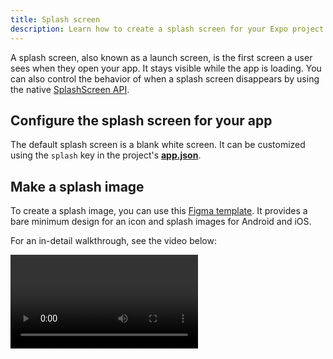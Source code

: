 ```yaml
---
title: Splash screen
description: Learn how to create a splash screen for your Expo project and other best practices.
---
```



A splash screen, also known as a launch screen, is the first screen a user sees when they open your app. It stays visible while the app is loading. You can also control the behavior of when a splash screen disappears by using the native [SplashScreen API](/versions/latest/sdk/splash-screen).

## Configure the splash screen for your app

The default splash screen is a blank white screen. It can be customized using the `splash` key in the project's [**app.json**](/workflow/configuration).

## Make a splash image

To create a splash image, you can use this [Figma template](https://www.figma.com/community/file/1155362909441341285). It provides a bare minimum design for an icon and splash images for Android and iOS.

For an in-detail walkthrough, see the video below:

<Video url="https://youtu.be/QSNkU7v0MPc" />

### Android

Android screen sizes vary greatly with the massive variety of devices on the market. One strategy to deal with this is to look at the most common resolutions and design around that &mdash; [you can see a list of devices and their resolutions here](https://material.io/resources/devices/). Given that you can resize and crop our splash image automatically, you can stick with our dimensions as long as you don't depend on the splash image fitting the screen exactly. This is convenient because you can use one splash image for Android and iOS &mdash; less for you to read in this guide and less work for you to do.

### iOS

The [iOS Human Interface Guidelines](https://developer.apple.com/design/human-interface-guidelines/foundations/layout#specifications) list the device's screen sizes. In the video example, we use `1242` pixels wide (the width of the widest iPhone at the moment of writing) and `2436` pixels tall (the height of the tallest iPhone at the moment of writing). Expo will resize the image for you depending on the size of the device's size, and you can specify the strategy used to resize the image with [`splash.resizeMode`](/versions/latest/config/app/#resizemode).

## Export the splash image as a .png

After creating your splash screen, export it as a **.png** and save it in the **assets** directory. **Currently, only .png images are supported**. If you use another image format, making a production build of your app will fail.

### Using `splash.image`

Open the **app.json** and add the path as the value of `splash.image` to point to your new splash image. If you haven't renamed the default file name, it should be `./assets/splash.png`.

```json app.json
{
  "expo": {
    "splash": {
      "image": "./assets/splash.png"
    }
  }
}
```

Reopen the Expo Go and launch your project. You should see your new splash screen. However, there may be a delay before it appears in Expo Go. This doesn't happen in development builds or standalone apps. For more information, see [Differences between environments](#differences-between-environments-on-ios).

> On Android, you must press the notification drawer's refresh button. On iOS, it's required to close and re-open the Expo Go to see changes to the splash screen from the **app.json**.

### `splash.backgroundColor`

If you set a background color other than white for your splash image, you may see a white border around it. This is due to the `splash.backgroundColor` property that has a default value of `#ffffff`.

To resolve it, set the `splash.backgroundColor` to be the same as our splash image background color, as shown in the example below:

```json app.json
{
  "expo": {
    "splash": {
      "image": "./assets/splash.png",
      "backgroundColor": "#FEF9B0"
    }
  }
}
```

<ImageSpotlight
  alt="Splash screen with background color"
  src="/static/images/backgroundColor-noodles.png"
/>

### `splash.resizeMode`

Any splash image you provide gets resized to maintain its aspect ratio and fit the resolution of the user's device.

You can use two strategies for resizing: `contain` (default) and `cover`. In both cases, the splash image is within the splash screen. These work similar to the [`resizeMode`](https://reactnative.dev/docs/image/#resizemode) in React Native `<Image>`, as demonstrated below:

<ImageSpotlight alt="Splash screen resize mode" src="/static/images/resizeMode.png" />

Applying this to an example and remove the `backgroundColor`:

```json app.json
{
  "expo": {
    "splash": {
      "image": "./assets/splash.png",
      "resizeMode": "cover"
    }
  }
}
```

Here is the result:

<ImageSpotlight
  alt="Splash screen resize mode with logo"
  src="/static/images/resizeMode-noodles.png"
/>

In the above example, the image is stretched to fill the entire width while maintaining the aspect ratio. This is why the logo on the splash image ends up being larger than when `resizeMode` is set to `contain`.

To learn the difference between `contain` and `cover` in-depth, see [blog post](http://blog.vjeux.com/2013/image/css-container-and-cover.html).

## Custom configuration for Android and iOS

Any of the splash options can be configured on a platform basis by nesting the configuration under the `android` or `ios` in **app.json** (the same as how you would customize an icon for either platform). In addition, certain configuration options are only available on each platform:

- On Android, you can set splash images for [different device DPIs](/versions/latest/config/app/#mdpi) from `mdpi` to `xxxhdpi`.

- On iOS, you can set [`ios.splash.tabletImage`](/versions/latest/config/app/#tabletimage) to have a different splash image on iPads.

<Collapsible summary="Using bare workflow?">

If your app does not use [Expo Prebuild](/workflow/prebuild) (formerly the _managed workflow_) to generate the native `android` and `iOS` directories, then changes in the **app.json** will have no effect. For more information, see [how you can customize the configuration manually](https://github.com/expo/expo/tree/main/packages/expo-splash-screen#-installation-in-bare-react-native-projects).

</Collapsible>

### Splash screen API limitations on Android

On Android, the splash screen behaves in most cases the same as on the iOS. There is a slight difference when it comes down to **standalone Android applications**.
In this scenario, extra attention should be paid to [`android.splash`](/versions/latest/config/app/#splash-2) section configuration inside **app.json**.

Depending on the `resizeMode` you will get the following behavior on Android:

- **contain** - The splash screen API is unable to stretch or scale the splash image. As a result, the `contain` mode will initially display only the background color, and when the initial view hierarchy is mounted then `splash.image` will be displayed.
- **cover** - This mode has the limitations as **contain** for the same reasons.
- **native** - In this mode, your app will be leveraging Android's ability to present a static bitmap while the application is starting up. Android (unlike iOS) does not support stretching the provided image, so the application will present the given image centered on the screen. By default `splash.image` would be used as the `xxxdpi` resource. It's up to you to provide graphics that meet your expectations and fit the screen dimension. To achieve this, use different resolutions for [different device DPIs](/versions/latest/config/app/#mdpi) such as from `mdpi` to `xxxhdpi`.

### Differences between environments on iOS

Your app can be opened from the Expo Go or in a standalone app, and it can be either published or in development. There are slight differences in the splash screen behavior between these environments.

<ImageSpotlight
  alt="iOS splash screen behavior"
  src="https://media.giphy.com/media/l378l98EI0VQdwRzy/giphy.gif"
/>

{/* TODO: (@aman) Remove the second item in the list below. The published app in Expo Go is deprecated. Instead, replace it with development builds using expo-dev-client. */}

- **On the left**, the Expo Go loads the project currently in development. Notice that on the bottom of the splash screen, you see an information bar that shows information relevant to preparing the JavaScript and downloading it to the device. We see an orange screen before the splash image appears because the background color is set immediately. However, the image needs to be downloaded.
- **In the middle**, Expo Go loads a published app. Notice that again the splash image does not appear immediately.
- **On the right** is a standalone app. Notice that the splash image appears immediately.

### iOS caching

In custom iOS builds, launch screens can sometimes remain cached between builds, making it harder to test new images. Apple recommends clearing the _derived data_ folder before rebuilding, this can be done with Expo CLI by running:

<Terminal cmd={['$ npx expo run:ios --no-build-cache']} />

See [Apple's guide on testing launch screens](https://developer.apple.com/documentation/technotes/tn3118-debugging-your-apps-launch-screen) for more information.

## Next step

<BoxLink
  title="App icons"
  description="An app's icon is what your app users see on their device's home screen and app stores. Learn about how to customize your app's icon and what are the different requirements for Android and iOS."
  href="/home/develop/user-interface/app-icons"
/>
